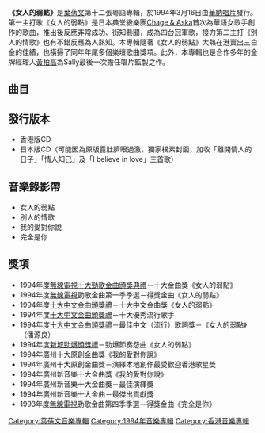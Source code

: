 {{Infobox Album 
| Name		= 女人的弱點
| Type		= [[專輯|專輯]]
| Artist	= [[葉蒨文|葉蒨文]] 
| Cover		= Sally Yeh 女人的弱點.jpg
| Released  	= 1994年3月16日
| Recorded  	= 1993年10月31日－12月
| Length        = 51:56
| Genre		= [[粵語流行音樂|粵語流行音樂]]
| Label		= [[華納唱片_(香港)|華納唱片]]
| Producer	= [[陳明道|陳明道]]、[[葉蒨文|葉蒨文]]、[[黃柏高|黃柏高]]
| Last album	= [[離開情人的日子|離開情人的日子]]<br>(1994年1月28日)
| This album	= '''女人的弱點'''<br>(1994年3月16日)
| Next album	= [[Simple_Black_&_White|Simple Black & White]]<br>(1995年1月27日)
}}

'''《女人的弱點》'''是[[葉蒨文|葉蒨文]]第十二張粵語專輯，於1994年3月16日由[[華納唱片_(香港)|華納唱片]]發行。第一主打歌《女人的弱點》是日本典堂級樂團[[Chage_&_Aska|Chage & Aska]]首次為華語女歌手創作的歌曲，推出後反應非常成功、街知巷聞，成為四台冠軍歌，接力第二主打《別人的情歌》也有不錯反應為人熟知。本專輯隨著《女人的弱點》大熱在港賣出三白金的佳績，也橫掃了同年年尾多個樂壇歌曲獎項。此外，本專輯也是合作多年的金牌經理人[[黃柏高|黃柏高]]為Sally最後一次擔任唱片監製之作。

==曲目==
{{Tracklist
| collapsed = 
| headline = 
| font_size = 
| total_length = 51:56

| all_producer = [[陳明道|陳明道]]、[[葉蒨文|葉蒨文]]、[[黃柏高|黃柏高]]

| extra_column =

| title1 = 女人的弱點
| note1 = 
| longnote1 = '''第一主打'''<br />改編自[[CHAGE_and_ASKA|CHAGE&ASKA]]的歌曲《[[You_are_free|You are free]]》<br>國語版本為《離開情人的日子》
| music1 = [[飛鳥涼|飛鳥涼]]
| lyrics1 = [[潘源良|潘源良]]
| arranger1 = [[Tim_Heintz|Tim Heintz]]
| extra1 = 
| length1 = 5:47

| title2 = 我的愛對你說
| note2 = 國
| longnote2 = '''第四主打'''<br />天津電視台。中央電視台聯合攝製電視連續劇《[[女人天生愛做夢|女人天生愛做夢]]》片頭主題曲
| music2 = [[李海鹰_(作曲家)|李海鷹]]
| lyrics2 = [[陳潔明|陳潔明]]
| arranger2 = [[陳明道|陳明道]]
| extra2 = 
| length2 = 5:03

| title3 = Lonely Girl
| note3 = 
| longnote3 = '''第五主打'''
| music3 = [[倫永亮|倫永亮]]
| lyrics3 = [[周禮茂|周禮茂]]
| arranger3 = 陳澤忠
| extra3 = 
| length3 = 4:03

| title4 = 等愛的心
| note4 = 
| longnote4 = 國語版本為《等愛的女人》
| music4 = [[殷文琦|殷文琦]]
| lyrics4 = [[林夕|林夕]]
| arranger4 = Tim Heintz
| extra4 = 
| length4 = 4:13

| title5 = 完全是你
| note5 = 
| longnote5 = '''重新收錄'''<br>國語版本為《完全是你》
| music5 = [[林子祥|林子祥]]
| lyrics5 = [[陳少琪|陳少琪]]
| arranger5 = [[蘇德華|蘇德華]]
| extra5 = 
| length5 = 4:57

| title6 = 春天的天氣
| note6 = 
| longnote6 = '''第三主打'''<br />改編自Rick Price的《Heaven Knows》
| music6 = [[Heather_Field|Heather Field]]<br>[[Rick_Price|Rick Price]]
| lyrics6 = 周禮茂
| arranger6 = 陳明道
| extra6 = 
| length6 = 4:32

| title7 = 這次是不是最後
| note7 = 
| longnote7 = 
| music7 = 潘源良
| lyrics7 = 潘源良
| arranger7 = Tim Heintz
| extra7 = 
| length7 = 4:47

| title8 = 別人的情歌
| note8 = 
| longnote8 = '''第二主打'''<br />改編自[[唐妮·布蕾斯頓|Toni Braxton]]的歌曲《Another Sad Love Song》
| music8 = [[L.A._Reid|L.A. Reid]]<br>[[娃娃臉_(藝人)|Babyface]]<br>[[Daryl_Simmons|Daryl Simmons]]
| lyrics8 = 林夕
| arranger8 = 陳明道
| extra8 = 
| length8 = 4:40

| title9 = 不見不散
| note9 = 
| longnote9 = 無線電視劇《[[新重案傳真|新重案傳真]]》主題曲
| music9 = [[Somchai_Khamlertku|Somchai Khamlertku]]
| lyrics9 = [[林振強|林振強]]
| arranger9 = [[Donald_Ashley|Donald Ashley]]
| extra9 = 
| length9 = 4:49

| title10 = 人生其實很簡單
| note10 = 國
| longnote10 = 亦收錄於國語專輯《[[離開情人的日子|離開情人的日子]]》
| music10 = [[陳大力|陳大力]]<br>[[陳秀男|陳秀男]]
| lyrics10 = 陳大力
| arranger10 = [[Belinda_Foo|Belinda Foo]]
| extra10 = 
| length10 = 4:45

| title11 = 兩個結局
| note11 = 
| longnote11 = 
| music11 = 倫永亮
| lyrics11 = 潘源良 
| arranger11 = 倫永亮
| extra11 = 
| length11 = 4:15
}}

==發行版本==
*香港版CD
*日本版CD（可能因為原版露肚臍眼過激，獨家樸素封面，加收「離開情人的日子」「情人知己」及「I believe in love」三首歌）

==音樂錄影帶==
*女人的弱點
*別人的情歌
*我的愛對你說
*完全是你

==獎項==
*1994年度[[無線電視|無線電視]][[十大勁歌金曲頒獎典禮|十大勁歌金曲頒獎典禮]]－十大金曲獎《女人的弱點》
*1994年度[[無線電視|無線電視]]勁歌金曲第一季季選－得獎金曲《女人的弱點》
*1994年度[[十大中文金曲頒獎禮|十大中文金曲頒獎禮]]－十大中文金曲獎《女人的弱點》
*1994年度[[十大中文金曲頒獎禮|十大中文金曲頒獎禮]]－十大優秀流行歌手
*1994年度[[十大中文金曲頒獎禮|十大中文金曲頒獎禮]]－最佳中文（流行）歌詞獎－《女人的弱點》（潘源良）
*1994年度[[新城勁爆頒獎禮|新城勁爆頒獎禮]]－勁爆節奏怨曲《女人的弱點》
*1994年廣州十大原創金曲獎《我的愛對你說》
*1994年廣州十大原創金曲獎－演繹本地創作最受歡迎香港歌星獎
*1994年廣州新音樂十大金曲獎《我的愛對你說》
*1994年廣州新音樂十大金曲獎－最佳演繹獎
*1994年廣州新音樂十大金曲－最傑出貢獻獎
*1993年度[[無線電視|無線電視]]勁歌金曲第四季季選－得獎金曲《完全是你》


{{葉蒨文}}

[[Category:葉蒨文音樂專輯|Category:葉蒨文音樂專輯]]
[[Category:1994年音樂專輯|Category:1994年音樂專輯]]
[[Category:香港音樂專輯|Category:香港音樂專輯]]